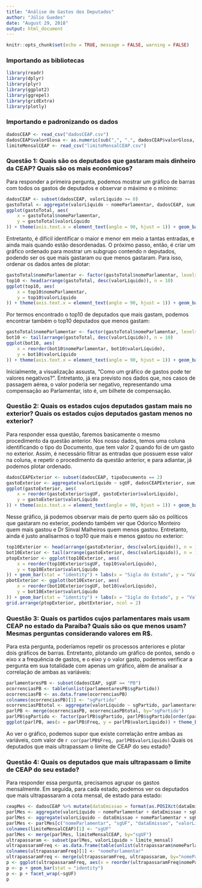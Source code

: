 ```yaml
---
title: "Análise de Gastos dos Deputados"
author: "Júlio Guedes"
date: "August 29, 2018"
output: html_document
---
```


```r
knitr::opts_chunk$set(echo = TRUE, message = FALSE, warning = FALSE)
```

### Importando as bibliotecas

```r
library(readr)
library(dplyr)
library(plyr)
library(ggplot2)
library(ggrepel)
library(gridExtra)
library(plotly)
```

### Importando e padronizando os dados

```r
dadosCEAP <- read_csv("dadosCEAP.csv")
dadosCEAP$valorGlosa <- as.numeric(sub(",", ".", dadosCEAP$valorGlosa, fixed = TRUE))
limiteMensalCEAP <- read_csv("limiteMensalCEAP.csv")
```

### Questão 1: Quais são os deputados que gastaram mais dinheiro da CEAP? Quais são os mais econômicos?

Para responder a primeira pergunta, podemos mostrar um gráfico de barras com todos os gastos de deputados e observar o máximo e o mínimo:

```r
dadosCEAP <- subset(dadosCEAP, valorLíquido >= 0)
gastoTotal <- aggregate(valorLíquido ~ nomeParlamentar, dadosCEAP, sum)
ggplot(gastoTotal, aes(
    x = gastoTotal$nomeParlamentar,
    y = gastoTotal$valorLíquido
)) + theme(axis.text.x = element_text(angle = 90, hjust = 1)) + geom_bar(stat = "identity") + labs(x = "Nome do Parlamentar", y = "Valor Líquido")
```

Entretanto, é difícil identificar o maior e menor em meio a tantas entradas, e ainda mais quando estão desordenadas. O próximo passo, então, é criar um gráfico ordenado para mostrar um subgrupo contendo n deputados, podendo ser os que mais gastaram ou que menos gastaram. Para isso, ordenar os dados antes de plotar:

```r
gastoTotal$nomeParlamentar <- factor(gastoTotal$nomeParlamentar, levels = gastoTotal$nomeParlamentar[order(gastoTotal$valorLíquido)])
top10 <- head(arrange(gastoTotal, desc(valorLíquido)), n = 10)
ggplot(top10, aes(
    x = top10$nomeParlamentar,
    y = top10$valorLíquido
)) + theme(axis.text.x = element_text(angle = 90, hjust = 1)) + geom_bar(stat = "identity") + labs(x = "Nome do Parlamentar", y = "Valor Líquido")
```

Por termos encontrado o top10 de deputados que mais gastam, podemos encontrar também o top10 deputados que menos gastam:

```r
gastoTotal$nomeParlamentar <- factor(gastoTotal$nomeParlamentar, levels = gastoTotal$nomeParlamentar[order(gastoTotal$valorLíquido, decreasing = TRUE)])
bot10 <- tail(arrange(gastoTotal, desc(valorLíquido)), n = 10)
ggplot(bot10, aes(
    x = reorder(bot10$nomeParlamentar, bot10$valorLíquido),
    y = bot10$valorLíquido
)) + theme(axis.text.x = element_text(angle = 90, hjust = 1)) + geom_bar(stat = "identity") + labs(x = "Nome do Parlamentar", y = "Valor Líquido")
```

Inicialmente, a visualização assusta, "Como um gráfico de gastos pode ter valores negativos?". Entretanto, já era previsto nos dados que, nos casos de passagem aérea, o valor poderia ser negativo, representando uma compensação ao Parlamentar, isto é, um bilhete de compensação.

### Questão 2: Quais os estados cujos deputados gastam mais no exterior? Quais os estados cujos deputados gastam menos no exterior?

Para responder essa questão, faremos basicamente o mesmo procedimento da questão anterior. Nos nosso dados, temos uma coluna identificando o tipo do Documento, que tem valor 2 quando foi de um gasto no exterior. Assim, é necessário filtrar as entradas que possuem esse valor na coluna, e repetir o procedimento da questão anterior, e para adiantar, já podemos plotar ordenado.

```r
dadosCEAPExterior <- subset(dadosCEAP, tipoDocumento == 2)
gastoExterior <- aggregate(valorLíquido ~ sgUF, dadosCEAPExterior, sum)
ggplot(gastoExterior, aes(
    x = reorder(gastoExterior$sgUF, gastoExterior$valorLíquido),
    y = gastoExterior$valorLíquido
)) + theme(axis.text.x = element_text(angle = 90, hjust = 1)) + geom_bar(stat = "identity") + labs(x = "Sigla do Estado", y = "Valor Líquido Gasto no Exterior")
```

Nesse gráfico, já podemos observar mais de perto quem são os políticos que gastaram no exterior, podendo também ver que Odorico Monteiro quem mais gastou e Dr Sinval Malheiros quem menos gastou. Entretanto, ainda é justo analisarmos o top10 que mais e menos gastou no exterior:

```r
top10Exterior <- head(arrange(gastoExterior, desc(valorLíquido)), n = 10)
bot10Exterior <- tail(arrange(gastoExterior, desc(valorLíquido)), n = 10)
ptopExterior <- ggplot(top10Exterior, aes(
    x = reorder(top10Exterior$sgUF, top10$valorLíquido),
    y = top10Exterior$valorLíquido
)) + geom_bar(stat = "identity") + labs(x = "Sigla do Estado", y = "Valor Líquido Gasto no Exterior")
pbotExterior <- ggplot(bot10Exterior, aes(
    x = reorder(bot10Exterior$sgUF, bot10$valorLíquido),
    y = bot10Exterior$valorLíquido
)) + geom_bar(stat = "identity") + labs(x = "Sigla do Estado", y = "Valor Líquido Gasto no Exterior")
grid.arrange(ptopExterior, pbotExterior, ncol = 2)
```

### Questão 3: Quais os partidos cujos parlamentares mais usam CEAP no estado da Paraíba? Quais são os que menos usam? Mesmas perguntas considerando valores em R$.

Para esta pergunta, poderíamos repetir os processos anteriores e plotar dois gráficos de barras. Entretanto, plotando um gráfico de pontos, sendo o eixo x a frequência de gastos, e o eixo y o valor gasto, podemos verificar a pergunta em sua totalidade com apenas um gráfico, além de analisar a correlação de ambas as variáveis:

```r
parlamentaresPB <- subset(dadosCEAP, sgUF == "PB")
ocorrenciasPB <- table(unlist(parlamentaresPB$sgPartido))
ocorrenciasPB <- as.data.frame(ocorrenciasPB)
colnames(ocorrenciasPB)[1] <- "sgPartido"
ocorrenciasPBtotal <- aggregate(valorLíquido ~ sgPartido, parlamentaresPB, sum)
parlPB <- merge(ocorrenciasPB, ocorrenciasPBtotal, by="sgPartido")
parlPB$sgPartido <- factor(parlPB$sgPartido, parlPB$sgPartido[order(parlPB$valorLíquido)])
ggplot(parlPB, aes(x = parlPB$Freq, y = parlPB$valorLíquido)) + theme_bw() + labs(x = "Frequencia de gastos", y = "Quantia gasta") + geom_point(size = 2) + geom_label_repel(aes(label = parlPB$sgPartido), label.size = NA) + geom_smooth(method = lm)
```

Ao ver o gráfico, podemos supor que existe correlação entre ambas as variáveis, com valor de `r cor(parlPB$Freq, parlPB$valorLíquido)`.Quais os deputados que mais ultrapassam o limite de CEAP do seu estado?

### Questão 4: Quais os deputados que mais ultrapassam o limite de CEAP do seu estado?

Para responder essa pergunta, precisamos agrupar os gastos mensalmente. Em seguida, para cada estado, podemos ver os deputados que mais ultrapassaram a cota mensal, de estado para estado:

```r
ceapMes <- dadosCEAP %>% mutate(dataEmissao = format(as.POSIXct(dataEmissao), "%Y-%m"))
parlMes <- aggregate(valorLíquido ~ nomeParlamentar + dataEmissao + sgUF, ceapMes, sum)
parlMes <- aggregate(valorLíquido ~ dataEmissao + nomeParlamentar + sgUF, parlMes, sum)
parlMes <- parlMes[c("nomeParlamentar", "sgUF", "dataEmissao", "valorLíquido")]
colnames(limiteMensalCEAP)[1] <- "sgUF"
parlMes <- merge(parlMes, limiteMensalCEAP, by="sgUF")
ultrapassaram <- subset(parlMes, valorLíquido > limite_mensal)
ultrapassaramFreq <- as.data.frame(table(unlist(ultrapassaram$nomeParlamentar)))
colnames(ultrapassaramFreq)[1] <- "nomeParlamentar"
ultrapassaramFreq <- merge(ultrapassaramFreq, ultrapassaram, by="nomeParlamentar")
p <- ggplot(ultrapassaramFreq, aes(x = reorder(ultrapassaramFreq$nomeParlamentar, ultrapassaramFreq$Freq), y = ultrapassaramFreq$Freq))
p <- p + geom_bar(stat = "identity")
p <- p + facet_wrap(~sgUF)
p
```